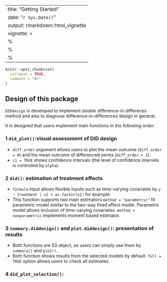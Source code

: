 
---
title: "Getting Started"
date: "`r Sys.Date()`"
output: rmarkdown::html_vignette
vignette: >
  %\VignetteIndexEntry{Vignette Title}
  %\VignetteEngine{knitr::rmarkdown}
  %\VignetteEncoding{UTF-8}
---

```r
knitr::opts_chunk$set(
  collapse = TRUE,
  comment = "#>"
)
```


## Design of this package 

`DIDdesign` is developed to implement double difference-in-differeces method 
and also to diagnose difference-in-differences design in general.


It is designed that users implement main functions in the following order:

### 1 `did_plot()`:visual assessment of DiD design

+ `diff_order` argument allows users to plot the mean outcome (`diff_order = 0`) and the mean outcome of differenced series (`diff_order = 1`). 
+ `ci = TRUE` shows confidence intervals (the level of confidence intervels is controlled by `alpha`).

### 2 `did()`: estimation of treatment effects

+ `formula` input allows flexible inputs such as time-varying covariates by `y ~ treatment | x1 + as.factor(x2)` for example. 
+ This function supports two main estimators `method = "parametric"` fit parametric model similar to the two-way fixed effect model. Parametric model allows inclusion of time-varying covariates. `method = nonparametric` implements moment based estimator.

### 3 `summary.diddesign()` and `plot.diddesign()`: presentation of results

+ Both functions are S3 object, so users can simply use them by `summary()` and `plot()`.
+ Both function shows results from the selected models by default. `full = TRUE` option allows users to check all estimates. 

### 4 `did_plot_selection()`: 
